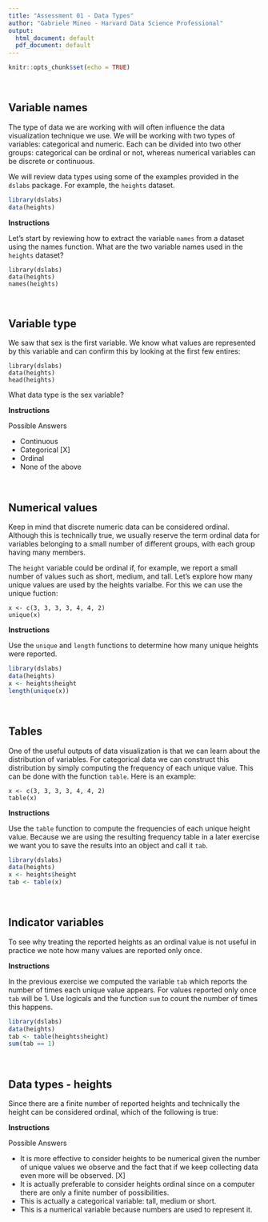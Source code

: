 ```yaml
---
title: "Assessment 01 - Data Types"
author: "Gabriele Mineo - Harvard Data Science Professional"
output:
  html_document: default
  pdf_document: default
---
```


```r
knitr::opts_chunk$set(echo = TRUE)
```

<br/>

## **Variable names**
The type of data we are working with will often influence the data visualization technique we use. We will be working with two types of variables: categorical and numeric. Each can be divided into two other groups: categorical can be ordinal or not, whereas numerical variables can be discrete or continuous.

We will review data types using some of the examples provided in the ```dslabs``` package. For example, the ```heights``` dataset.

```r
library(dslabs)
data(heights)
```

**Instructions**

Let's start by reviewing how to extract the variable ```names``` from a dataset using the names function. What are the two variable names used in the ```heights``` dataset?

```
library(dslabs)
data(heights)
names(heights)
```

<br/>

## **Variable type**
We saw that sex is the first variable. We know what values are represented by this variable and can confirm this by looking at the first few entires:

```
library(dslabs)
data(heights)
head(heights)
```

What data type is the sex variable?

**Instructions**

Possible Answers

- Continuous
- Categorical [X]
- Ordinal
- None of the above

<br/>

## **Numerical values**
Keep in mind that discrete numeric data can be considered ordinal. Although this is technically true, we usually reserve the term ordinal data for variables belonging to a small number of different groups, with each group having many members.

The ```height``` variable could be ordinal if, for example, we report a small number of values such as short, medium, and tall. Let's explore how many unique values are used by the heights varialbe. For this we can use the unique fuction:

```
x <- c(3, 3, 3, 3, 4, 4, 2)
unique(x)
```

**Instructions**

Use the ```unique``` and ```length``` functions to determine how many unique heights were reported.

```r
library(dslabs)
data(heights)
x <- heights$height
length(unique(x))
```

<br/>

## **Tables**
One of the useful outputs of data visualization is that we can learn about the distribution of variables. For categorical data we can construct this distribution by simply computing the frequency of each unique value. This can be done with the function ```table```. Here is an example:

```
x <- c(3, 3, 3, 3, 4, 4, 2)
table(x)
```

**Instructions**

Use the ```table``` function to compute the frequencies of each unique height value. Because we are using the resulting frequency table in a later exercise we want you to save the results into an object and call it ```tab```.

```r
library(dslabs)
data(heights)
x <- heights$height
tab <- table(x)
```

<br/>

## **Indicator variables**
To see why treating the reported heights as an ordinal value is not useful in practice we note how many values are reported only once.

**Instructions**

In the previous exercise we computed the variable ```tab``` which reports the number of times each unique value appears. For values reported only once ```tab``` will be 1. Use logicals and the function ```sum``` to count the number of times this happens.

```r
library(dslabs)
data(heights)
tab <- table(heights$height)
sum(tab == 1)
```

<br/>

## **Data types - heights**
Since there are a finite number of reported heights and technically the height can be considered ordinal, which of the following is true:

**Instructions**

Possible Answers

- It is more effective to consider heights to be numerical given the number of unique values we observe and the fact that if we keep collecting data even more will be observed. [X]
- It is actually preferable to consider heights ordinal since on a computer there are only a finite number of possibilities.
- This is actually a categorical variable: tall, medium or short.
- This is a numerical variable because numbers are used to represent it.